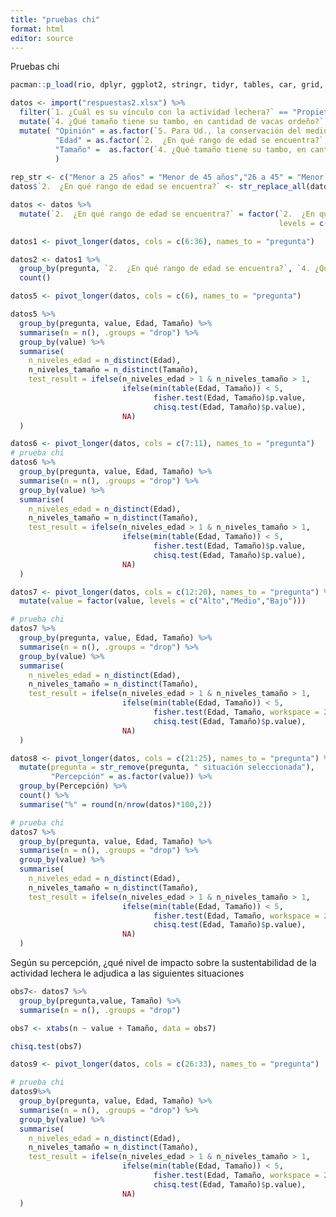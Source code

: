 ```yaml
---
title: "pruebas chi"
format: html
editor: source
---
```


Pruebas chi

```r
pacman::p_load(rio, dplyr, ggplot2, stringr, tidyr, tables, car, grid, gridExtra, flextable, tidyverse) 

datos <- import("respuestas2.xlsx") %>% 
  filter(`1. ¿Cuál es su vínculo con la actividad lechera?` == "Propietario de la empresa") %>% 
  mutate(`4. ¿Qué tamaño tiene su tambo, en cantidad de vacas ordeño?` = factor(`4. ¿Qué tamaño tiene su tambo, en cantidad de vacas ordeño?`, levels = c("Menos de 100 vacas en ordeño", "101 a 200", "201 a 300", "Más de 300 vacas en ordeño")))  %>% 
  mutate( "Opinión" = as.factor(`5. Para Ud., la conservación del medio ambiente es:`),
          "Edad" = as.factor(`2.  ¿En qué rango de edad se encuentra?` ),
          "Tamaño" =  as.factor(`4. ¿Qué tamaño tiene su tambo, en cantidad de vacas ordeño?`)
          )
         
rep_str <- c("Menor a 25 años" = "Menor de 45 años","26 a 45" = "Menor de 45 años")
datos$`2.  ¿En qué rango de edad se encuentra?` <- str_replace_all(datos$`2.  ¿En qué rango de edad se encuentra?`, rep_str)

datos <- datos %>% 
  mutate(`2.  ¿En qué rango de edad se encuentra?` = factor(`2.  ¿En qué rango de edad se encuentra?`,
                                                            levels = c("Menor de 45 años", "46 a 65", "Mayor de 65 años")))

datos1 <- pivot_longer(datos, cols = c(6:36), names_to = "pregunta")
```


```r
datos2 <- datos1 %>% 
  group_by(pregunta, `2.  ¿En qué rango de edad se encuentra?`, `4. ¿Qué tamaño tiene su tambo, en cantidad de vacas ordeño?`) %>% 
  count()
```

```r
datos5 <- pivot_longer(datos, cols = c(6), names_to = "pregunta")  

datos5 %>% 
  group_by(pregunta, value, Edad, Tamaño) %>% 
  summarise(n = n(), .groups = "drop") %>% 
  group_by(value) %>% 
  summarise(
    n_niveles_edad = n_distinct(Edad),
    n_niveles_tamaño = n_distinct(Tamaño),
    test_result = ifelse(n_niveles_edad > 1 & n_niveles_tamaño > 1, 
                         ifelse(min(table(Edad, Tamaño)) < 5, 
                                fisher.test(Edad, Tamaño)$p.value, 
                                chisq.test(Edad, Tamaño)$p.value), 
                         NA)
  )

```


```r
datos6 <- pivot_longer(datos, cols = c(7:11), names_to = "pregunta")  
# prueba chi
datos6 %>% 
  group_by(pregunta, value, Edad, Tamaño) %>% 
  summarise(n = n(), .groups = "drop") %>% 
  group_by(value) %>% 
  summarise(
    n_niveles_edad = n_distinct(Edad),
    n_niveles_tamaño = n_distinct(Tamaño),
    test_result = ifelse(n_niveles_edad > 1 & n_niveles_tamaño > 1, 
                         ifelse(min(table(Edad, Tamaño)) < 5, 
                                fisher.test(Edad, Tamaño)$p.value, 
                                chisq.test(Edad, Tamaño)$p.value), 
                         NA)
  )
```


```r
datos7 <- pivot_longer(datos, cols = c(12:20), names_to = "pregunta") %>% 
  mutate(value = factor(value, levels = c("Alto","Medio","Bajo"))) 

# prueba chi
datos7 %>% 
  group_by(pregunta, value, Edad, Tamaño) %>% 
  summarise(n = n(), .groups = "drop") %>% 
  group_by(value) %>% 
  summarise(
    n_niveles_edad = n_distinct(Edad),
    n_niveles_tamaño = n_distinct(Tamaño),
    test_result = ifelse(n_niveles_edad > 1 & n_niveles_tamaño > 1, 
                         ifelse(min(table(Edad, Tamaño)) < 5, 
                                fisher.test(Edad, Tamaño, workspace = 2e7)$p.value, 
                                chisq.test(Edad, Tamaño)$p.value), 
                         NA)
  )
```


```r
datos8 <- pivot_longer(datos, cols = c(21:25), names_to = "pregunta") %>% 
  mutate(pregunta = str_remove(pregunta, " situación seleccionada"),
         "Percepción" = as.factor(value)) %>% 
  group_by(Percepción) %>% 
  count() %>% 
  summarise("%" = round(n/nrow(datos)*100,2))

# prueba chi
datos7 %>% 
  group_by(pregunta, value, Edad, Tamaño) %>% 
  summarise(n = n(), .groups = "drop") %>% 
  group_by(value) %>% 
  summarise(
    n_niveles_edad = n_distinct(Edad),
    n_niveles_tamaño = n_distinct(Tamaño),
    test_result = ifelse(n_niveles_edad > 1 & n_niveles_tamaño > 1, 
                         ifelse(min(table(Edad, Tamaño)) < 5, 
                                fisher.test(Edad, Tamaño, workspace = 2e7)$p.value, 
                                chisq.test(Edad, Tamaño)$p.value), 
                         NA)
  )
```

Según su percepción, ¿qué nivel de impacto sobre la sustentabilidad de la actividad lechera le adjudica a las siguientes situaciones
```r
obs7<- datos7 %>%
  group_by(pregunta,value, Tamaño) %>% 
  summarise(n = n(), .groups = "drop")

obs7 <- xtabs(n ~ value + Tamaño, data = obs7)

chisq.test(obs7) 
```

```r
datos9 <- pivot_longer(datos, cols = c(26:33), names_to = "pregunta") 

# prueba chi
datos9%>% 
  group_by(pregunta, value, Edad, Tamaño) %>% 
  summarise(n = n(), .groups = "drop") %>% 
  group_by(value) %>% 
  summarise(
    n_niveles_edad = n_distinct(Edad),
    n_niveles_tamaño = n_distinct(Tamaño),
    test_result = ifelse(n_niveles_edad > 1 & n_niveles_tamaño > 1, 
                         ifelse(min(table(Edad, Tamaño)) < 5, 
                                fisher.test(Edad, Tamaño, workspace = 2e7)$p.value, 
                                chisq.test(Edad, Tamaño)$p.value), 
                         NA)
  )
```

####################


